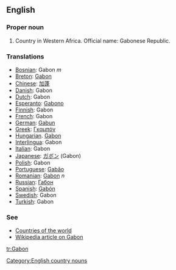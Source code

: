==English==
===Proper noun===

# Country in Western Africa. Official name: Gabonese Republic.
===Translations===
*[[Bosnian]]: Gabon ''m''
*[[Breton]]: [[Gabon]]
*[[Chinese]]: [[加蓬]]
*[[Danish]]: Gabon
*[[Dutch]]: Gabon
*[[Esperanto]]: [[Gabono]]
*[[Finnish]]: Gabon
*[[French]]: Gabon
*[[German]]: [[Gabun]]
*[[Greek]]: [[Γκαμπόν]]
*[[Hungarian]]. [[Gabon]]
*[[Interlingua]]: Gabon
*[[Italian]]: Gabon
*[[Japanese]]: [[ガボン]] (Gabon)
*[[Polish]]: Gabon
*[[Portuguese]]: [[Gabão]]
*[[Romanian]]: [[Gabon]] ''n''
*[[Russian]]: [[Габон]]
*[[Spanish]]: [[Gabón]]
*[[Swedish]]: Gabon
*[[Turkish]]: Gabon

===See===
*[[Countries of the world]]
*[[w:Gabon|Wikipedia article on Gabon]]
[[Category:English country nouns]]

[[tr:Gabon]]